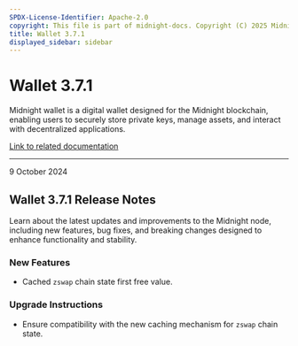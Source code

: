 ```yaml
---
SPDX-License-Identifier: Apache-2.0
copyright: This file is part of midnight-docs. Copyright (C) 2025 Midnight Foundation. Licensed under the Apache License, Version 2.0 (the "License"); You may not use this file except in compliance with the License. You may obtain a copy of the License at http://www.apache.org/licenses/LICENSE-2.0 Unless required by applicable law or agreed to in writing, software distributed under the License is distributed on an "AS IS" BASIS, WITHOUT WARRANTIES OR CONDITIONS OF ANY KIND, either express or implied. See the License for the specific language governing permissions and limitations under the License.
title: Wallet 3.7.1
displayed_sidebar: sidebar
---
```


# Wallet 3.7.1

Midnight wallet is a digital wallet designed for the Midnight blockchain, enabling users to securely store private keys, manage assets, and interact with decentralized applications.

[Link to related documentation](../../learn/introduction/wallets)

---

<div 
  style={{
    marginTop: '0',
    fontSize: '1rem',
    fontWeight: 'normal',
    marginBottom: '0.5rem'
  }}
>
  9 October 2024
</div>

## Wallet 3.7.1 Release Notes

Learn about the latest updates and improvements to the Midnight node, including new features, bug fixes, and breaking changes designed to enhance functionality and stability.

### New Features

- Cached `zswap` chain state first free value.  


### Upgrade Instructions

- Ensure compatibility with the new caching mechanism for `zswap` chain state.  

